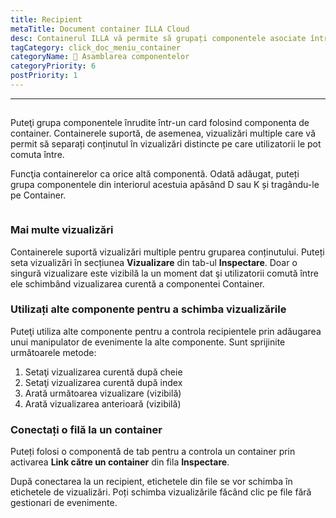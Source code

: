 ```yaml
---
title: Recipient
metaTitle: Document container ILLA Cloud
desc: Containerul ILLA vă permite să grupați componentele asociate într-un card
tagCategory: click_doc_meniu_container
categoryName: 🧬 Asamblarea componentelor
categoryPriority: 6
postPriority: 1
---
```


* * *

## <Heading hidden>Container</Heading>

Puteţi grupa componentele înrudite într-un card folosind componenta de container. Containerele suportă, de asemenea, vizualizări multiple care vă permit să separați conținutul în vizualizări distincte pe care utilizatorii le pot comuta între.

Funcţia containerelor ca orice altă componentă. Odată adăugat, puteți grupa componentele din interiorul acestuia apăsând D sau K și tragându-le pe Container.

<img
  src='https://cdn.illacloud.com/official-website/img/docs/assemble/container.png'
  alt=""
/>

### Mai multe vizualizări

Containerele suportă vizualizări multiple pentru gruparea conținutului. Puteți seta vizualizări în secțiunea **Vizualizare** din tab-ul **Inspectare**. Doar o singură vizualizare este vizibilă la un moment dat şi utilizatorii comută între ele schimbând vizualizarea curentă a componentei Container.

### Utilizați alte componente pentru a schimba vizualizările

Puteţi utiliza alte componente pentru a controla recipientele prin adăugarea unui manipulator de evenimente la alte componente. Sunt sprijinite următoarele metode:

1.  Setaţi vizualizarea curentă după cheie
2.  Setaţi vizualizarea curentă după index
3.  Arată următoarea vizualizare (vizibilă)
4.  Arată vizualizarea anterioară (vizibilă)

### Conectați o filă la un container

Puteți folosi o componentă de tab pentru a controla un container prin activarea **Link către un container** din fila **Inspectare**.

După conectarea la un recipient, etichetele din file se vor schimba în etichetele de vizualizări. Poți schimba vizualizările făcând clic pe file fără gestionari de evenimente. 
